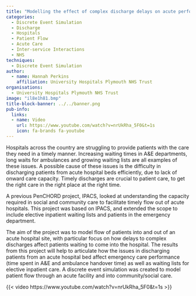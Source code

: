 ```yaml
---
title: "Modelling the effect of complex discharge delays on acute performance"
categories:
  - Discrete Event Simulation
  - Discharge
  - Hospitals
  - Patient Flow
  - Acute Care
  - Inter-service Interactions
  - NHS
techniques:
  - Discrete Event Simulation
author:
  - name: Hannah Perkins
    affiliation: University Hospitals Plymouth NHS Trust
organisations:
  - University Hospitals Plymouth NHS Trust
image: "il8e1h81.bmp"
title-block-banner: ../../banner.png
pub-info:
  links:
  - name: Video
    url: https://www.youtube.com/watch?v=nrUkRha_5F0&t=1s
    icon: fa-brands fa-youtube
---
```


Hospitals across the country are struggling to provide patients with the care they need in a timely manner. Increasing waiting times in A&E departments, long waits for ambulances and growing waiting lists are all examples of these issues. A possible cause of these issues is the difficulty in discharging patients from acute hospital beds efficiently, due to lack of onward care capacity. Timely discharges are crucial to patient care, to get the right care in the right place at the right time.

A previous PenCHORD project, IPACS, looked at understanding the capacity required in social and community care to facilitate timely flow out of acute hospitals. This project was based on IPACS, and extended the scope to include elective inpatient waiting lists and patients in the emergency department.

The aim of the project was to model flow of patients into and out of an acute hospital site, with particular focus on how delays to complex discharges affect patients waiting to come into the hospital. The results from this project will help to articulate how the issues in discharging patients from an acute hospital bed affect emergency care performance (time spent in A&E and ambulance handover time) as well as waiting lists for elective inpatient care. A discrete event simulation was created to model patient flow through an acute facility and into community/social care.

{{< video https://www.youtube.com/watch?v=nrUkRha_5F0&t=1s >}}
